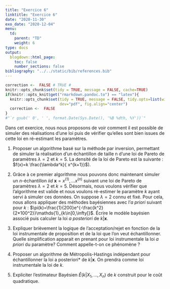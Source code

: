 ```yaml
---
title: "Exercice 6"
linktitle: "Exercice 6"
date: "2020-11-30"
exo_date: "2020-12-04"
menu:
  td:
    parent: "TD"
    weight: 6
type: docs
output:
  blogdown::html_page:
    toc: false
    number_sections: false
bibliography: "../../static/bib/references.bib"
---
```


```r
correction <-  FALSE # TRUE #
knitr::opts_chunk$set(tidy = TRUE, message = FALSE, cache=TRUE)
if(knitr::opts_knit$get("rmarkdown.pandoc.to") == "latex"){
  knitr::opts_chunk$set(tidy = TRUE, message = FALSE, tidy.opts=list(width.cutoff=45), 
                        dev="pdf", fig.align="center")
  correction <-  FALSE
}
#"`r gsub(' 0', ' ', format.Date(Sys.Date(), '%B %dth, %Y'))`"
```

Dans cet exercice, nous nous proposons de voir comment il est possible de simuler des réalisations d'une loi puis de vérifier qu'elles sont bien issues de cette loi en ré-estimant les paramètres. 


 1. Proposer un algorithme basé sur la méthode par inversion, permettant de simuler la réalisation d'un échantillon de taille n d'une loi de Pareto de paramètres $\lambda=2$ et $k=5$. La densité de la loi de Pareto est la suivante : $f(x)=k \frac{\lambda^k}{ x^{k+1}}$).

 
 2. Grâce à ce premier algorithme nous pouvons donc maintenant simuler un $n$-échantillon $iid$ $\boldsymbol{x}=x^(1), ...x^(n)$ suivant une loi de Pareto de paramètres $\lambda=2$ et $k=5$. Désormais, nous voulons vérifier que l'algorithme est valide et nous voulons ré-estimer le paramètre $k$ ayant servi à simuler ces données. On suppose $\lambda=2$ connu et fixé. Pour cela, nous allons appliquer des méthodes bayésiennes avec l'*a priori* suivant pour $k$ : $\pi(k)=\frac{1}{200}e^{-\frac{k^2}{2*100^2}}\mathds{1}_{k\in]0,\infty[}$. Écrire le modèle bayésien associé puis calculer la loi *a posteriori* de $k |\boldsymbol{x}$.
 
 3. Expliquer brièvement la logique de l'acceptation/rejet en fonction de la loi instrumentale de proposition et de la loi que l'on veut échantillonner. Quelle simplification apparait en prenant pour loi instrumentale la loi *a priori* du paramètre? Comment appelle-t-on ce phénomène ?

 4. Proposer un algorithme de Métropolis-Hastings indépendant pour échantillonner la loi a posteriori* de $k | \boldsymbol{x}$. On  prendra comme loi instrumentale la loi \textit{a priori} de $k$. 

 5. Expliciter l'estimateur Bayésien $\hat{E}(k|X_1,..., X_n)$ de $k$ construit pour le coût quadratique.
 
 